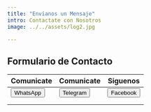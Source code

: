 ```yaml
---
title: "Envianos un Mensaje"
intro: Contactate con Nosotros  
image: ../../assets/log2.jpg

---
```

## Formulario de Contacto

| Comunicate    | Comunicate | Siguenos    |
| --------- | ---- | --------- |
| [<button>WhatsApp</button>](https://wa.me/xxxxxxxxxx)   | [<button>Telegram</button>](https://t.me/tucanal)   | [<button>Facebook</button>](https://www.facebook.com/tupagina)    |
|    |    |  |
|    |    |  |
